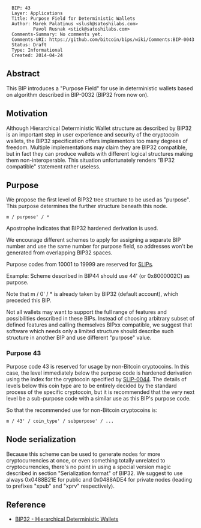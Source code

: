 <pre>
  BIP: 43
  Layer: Applications
  Title: Purpose Field for Deterministic Wallets
  Author: Marek Palatinus <slush@satoshilabs.com>
          Pavol Rusnak <stick@satoshilabs.com>
  Comments-Summary: No comments yet.
  Comments-URI: https://github.com/bitcoin/bips/wiki/Comments:BIP-0043
  Status: Draft
  Type: Informational
  Created: 2014-04-24
</pre>

==Abstract==

This BIP introduces a "Purpose Field" for use in deterministic wallets
based on algorithm described in BIP-0032 (BIP32 from now on).

==Motivation==

Although Hierarchical Deterministic Wallet structure as described by BIP32
is an important step in user experience and security of the cryptocoin wallets,
the BIP32 specification offers implementors too many degrees of freedom.
Multiple implementations may claim they are BIP32 compatible, but in fact
they can produce wallets with different logical structures making them
non-interoperable. This situation unfortunately renders "BIP32 compatible"
statement rather useless.


==Purpose==

We propose the first level of BIP32 tree structure to be used as "purpose".
This purpose determines the further structure beneath this node.

<pre>
m / purpose' / *
</pre>

Apostrophe indicates that BIP32 hardened derivation is used.

We encourage different schemes to apply for assigning a separate BIP number
and use the same number for purpose field, so addresses won't be generated
from overlapping BIP32 spaces.

Purpose codes from 10001 to 19999 are reserved for [[https://github.com/satoshilabs/slips|SLIPs]].

Example: Scheme described in BIP44 should use 44' (or 0x8000002C) as purpose.

Note that m / 0' / * is already taken by BIP32 (default account), which
preceded this BIP.

Not all wallets may want to support the full range of features and possibilities
described in these BIPs. Instead of choosing arbitrary subset of defined features
and calling themselves BIPxx compatible, we suggest that software which needs
only a limited structure should describe such structure in another BIP and use
different "purpose" value.

===Purpose 43===

Purpose code 43 is reserved for usage by non-Bitcoin cryptocoins.
In this case, the level immediately below the purpose code is hardened derivation using the index for the cryptocoin specified by [[https://github.com/satoshilabs/slips/blob/master/slip-0044.md|SLIP-0044]].
The details of levels below this coin type are to be entirely decided by the standard process of the specific cryptocoin, but it is recommended that the very next level be a sub-purpose code with a similar use as this BIP's purpose code.

So that the recommended use for non-Bitcoin cryptocoins is:

<pre>
m / 43' / coin_type' / subpurpose' / ...
</pre>

==Node serialization==

Because this scheme can be used to generate nodes for more cryptocurrencies
at once, or even something totally unrelated to cryptocurrencies, there's no
point in using a special version magic described in section "Serialization
format" of BIP32. We suggest to use always 0x0488B21E for public and 0x0488ADE4
for private nodes (leading to prefixes "xpub" and "xprv" respectively).

==Reference==

* [[bip-0032.mediawiki|BIP32 - Hierarchical Deterministic Wallets]]
